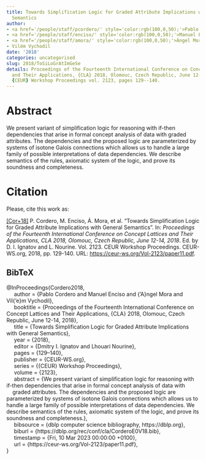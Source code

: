 ```yaml
---
title: Towards Simplification Logic for Graded Attribute Implications with General
  Semantics
author:
- <a href='/people/staff/pcordero/' style='color:rgb(100,0,50);'>Pablo Cordero</a>
- <a href='/people/staff/enciso/' style='color:rgb(100,0,50);'>Manuel Enciso</a>
- <a href='/people/staff/amora/' style='color:rgb(100,0,50);'>Ángel Mora</a>
- Vilém Vychodil
date: '2018'
categories: uncategorised
slug: 2018/ToSiLoGrAtImGeSe
details: Proceedings of the Fourteenth International Conference on Concept Lattices
  and Their Applications, {CLA} 2018, Olomouc, Czech Republic, June 12-14, 2018 ,
  {CEUR} Workshop Proceedings vol. 2123, pages 129--140.
---
```




# Abstract


We present variant of simplification logic for reasoning with if-then dependencies that arise in formal concept analysis of data with
graded attributes. The dependencies and the proposed logic are parameterized by systems of isotone Galois connections which allows us to handle a large family of possible interpretations of data dependencies. We describe semantics of the rules, axiomatic system of the logic, and prove its soundness and completeness.








# Citation
Please, cite this work as:


<a name=bib-Cordero2018></a>[[Cor+18]](#cite-Cordero2018) P. Cordero, M. Enciso, Á. Mora, et al. “Towards Simplification Logic for Graded Attribute Implications with General Semantics”. In: _Proceedings of the Fourteenth International Conference on Concept Lattices and Their Applications, CLA 2018, Olomouc, Czech Republic, June 12-14, 2018_. Ed. by D. I. Ignatov and L. Nourine. Vol. 2123. CEUR Workshop Proceedings. CEUR-WS.org, 2018, pp. 129-140. URL: [https://ceur-ws.org/Vol-2123/paper11.pdf](https://ceur-ws.org/Vol-2123/paper11.pdf).

::: {.callout-note appearance="minimal" collapse=true}

## BibTeX

@InProceedings{Cordero2018,<br>&nbsp;&nbsp;&nbsp;&nbsp;  author = {Pablo Cordero and Manuel Enciso and {\a'A}ngel Mora and Vil{\a'e}m Vychodil},<br>&nbsp;&nbsp;&nbsp;&nbsp;  booktitle = {Proceedings of the Fourteenth International Conference on Concept Lattices and Their Applications, {CLA} 2018, Olomouc, Czech Republic, June 12-14, 2018},<br>&nbsp;&nbsp;&nbsp;&nbsp;  title = {Towards Simplification Logic for Graded Attribute Implications with General Semantics},<br>&nbsp;&nbsp;&nbsp;&nbsp;  year = {2018},<br>&nbsp;&nbsp;&nbsp;&nbsp;  editor = {Dmitry I. Ignatov and Lhouari Nourine},<br>&nbsp;&nbsp;&nbsp;&nbsp;  pages = {129--140},<br>&nbsp;&nbsp;&nbsp;&nbsp;  publisher = {CEUR-WS.org},<br>&nbsp;&nbsp;&nbsp;&nbsp;  series = {{CEUR} Workshop Proceedings},<br>&nbsp;&nbsp;&nbsp;&nbsp;  volume = {2123},<br>&nbsp;&nbsp;&nbsp;&nbsp;  abstract = {We present variant of simplification logic for reasoning with if-then dependencies that arise in formal concept analysis of data with<br>&nbsp;&nbsp;&nbsp;&nbsp;graded attributes. The dependencies and the proposed logic are parameterized by systems of isotone Galois connections which allows us to handle a large family of possible interpretations of data dependencies. We describe semantics of the rules, axiomatic system of the logic, and prove its soundness and completeness.},<br>&nbsp;&nbsp;&nbsp;&nbsp;  bibsource = {dblp computer science bibliography, https://dblp.org},<br>&nbsp;&nbsp;&nbsp;&nbsp;  biburl = {https://dblp.org/rec/conf/cla/CorderoE0V18.bib},<br>&nbsp;&nbsp;&nbsp;&nbsp;  timestamp = {Fri, 10 Mar 2023 00:00:00 +0100},<br>&nbsp;&nbsp;&nbsp;&nbsp;  url = {https://ceur-ws.org/Vol-2123/paper11.pdf},<br>}

:::








